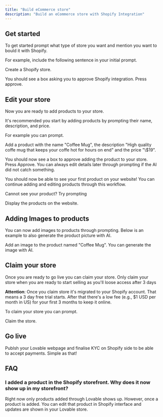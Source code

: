 ```yaml
---
title: "Build eCommerce store"
description: "Build an eCommerce store with Shopify Integration"
---
```


## Get started 

To get started prompt what type of store you want and mention you want to bould it with Shopify.

For example, include the following sentence in your initial prompt.

<Info>
  Create a Shopify store. 
</Info>

You should see a box asking you to approve Shopify integration. Press approve. 

## Edit your store 

Now you are ready to add products to your store. 

It's recommended you start by adding products by prompting their name, description, and price. 

For example you can prompt. 

<Info>
  Add a product with the name "Coffee Mug", the description "High quality coffe mug that keeps your coffe hot for hours on end" and the price "\$19". 
</Info>

You should now see a box to approve adding the product to your store. Press Approve. You can always edit details later through prompting if the AI did not catch something. 

You should now be able to see your first product on your website! You can continue adding and editing products through this workflow. 

Cannot see your product? Try prompting 

<Info>
  Display the products on the website. 
</Info>

## Adding Images to products

You can now add images to products through prompting. Below is an example to also generate the product picture with AI. 

<Info>
  Add an image to the product named "Coffee Mug". You can generate the image with AI. 
</Info>

## Claim your store 

Once you are ready to go live you can claim your store. Only claim your store when you are ready to start selling as you'll loose access after 3 days 

**Attention**: Once you claim store it's migrated to your Shopify account. That means a 3 day free trial starts. After that there's a low fee (e.g., \$1 USD per month in US) for your first 3 months to keep it online.  

To claim your store you can prompt.

<Info>
  Claim the store. 
</Info>

## Go live

Publsh your Lovable webpage and finalise KYC on Shopify side to be able to accept payments. Simple as that! 

## FAQ

### I added a product in the Shopify storefront. Why does it now show up in my storefront? 

Right now only products added through Lovable shows up. However, once a product is added. You can edit that product in Shopify interface and updates are shown in your Lovable store. 